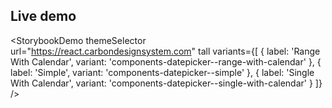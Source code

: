 ## Live demo

<StorybookDemo
  themeSelector
  url="https://react.carbondesignsystem.com"
  tall
  variants={[
    {
      label: 'Range With Calendar',
      variant: 'components-datepicker--range-with-calendar'
    },
    {
      label: 'Simple',
      variant: 'components-datepicker--simple'
    },
    {
      label: 'Single With Calendar',
      variant: 'components-datepicker--single-with-calendar'
    }
  ]}
/>
